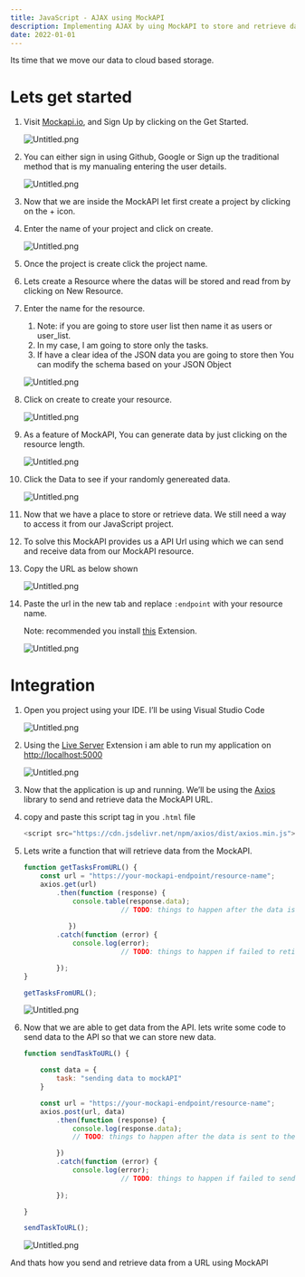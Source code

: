 ```yaml
---
title: JavaScript - AJAX using MockAPI
description: Implementing AJAX by uing MockAPI to store and retrieve data through a URL.
date: 2022-01-01
---
```


Its time that we move our data to cloud based storage.


# Lets get started

1. Visit [Mockapi.io](https://mockapi.io/), and Sign Up by clicking on the Get Started.

	![Untitled.png](/images/14fae7ce-e14d-4709-adfa-29a7951b3acd.png)

2. You can either sign in using Github, Google or Sign up the traditional method that is my manualing entering the user details.

	![Untitled.png](/images/58c4a1df-9130-4a0b-a3e0-2f6e7fd0f5a1.png)

3. Now that we are inside the MockAPI let first create a project by clicking on the + icon.
4. Enter the name of your project and click on create.

	![Untitled.png](/images/ee7f6173-4a44-4529-a7f1-584df2e702ce.png)

5. Once the project is create click the project name.
6. Lets create a Resource where the datas will be stored and read from by clicking on New Resource.
7. Enter the name for the resource.
	1. Note: if you are going to store user list then name it as users or user_list.
	2. In my case, I am going to store only the tasks.
	3. If have a clear idea of the JSON data you are going to store then You can modify the schema based on your JSON Object

	![Untitled.png](/images/a66c7f67-fb6c-4127-a9b2-2ba902081b24.png)

8. Click on create to create your resource.

	![Untitled.png](/images/8989d20a-dfd9-4c7e-a0fc-ea8878bed1d8.png)

9. As a feature of MockAPI, You can generate data by just clicking on the resource length.

	![Untitled.png](/images/3242c310-3635-4e96-a168-30dc48d2811b.png)

10. Click the Data to see if your randomly genereated data.

	![Untitled.png](/images/3284de39-d78c-4401-82b2-decdd70837fb.png)

11. Now that we have a place to store or retrieve data. We still need a way to access it from our JavaScript project.
12. To solve this  MockAPI provides us a API Url using which we can send and receive data from our MockAPI resource.
13. Copy the URL as below shown

	![Untitled.png](/images/c3f34470-c022-44cd-9d6a-7d58be33a2a0.png)

14. Paste the url in the new tab and replace `:endpoint` with your resource name.

	Note: recommended you install [this](https://chrome.google.com/webstore/detail/json-viewer/gbmdgpbipfallnflgajpaliibnhdgobh) Extension.


	![Untitled.png](/images/e105d0d8-de15-44df-9915-b9e9295f2571.png)


# Integration

1. Open you project using your IDE. I’ll be using Visual Studio Code

	![Untitled.png](/images/ae12bceb-db3e-45c1-b5a8-792e925e8d0c.png)

2. Using the [Live Server](https://marketplace.visualstudio.com/items?itemName=ritwickdey.LiveServer) Extension i am able to run my application on [http://localhost:5000](http://localhost:5000/)

	![Untitled.png](/images/6a809214-6c07-4ce3-b6fb-38a16813ca95.png)

3. Now that the application is up and running. We’ll be using the [Axios](https://axios-http.com/docs/intro) library to send and retrieve data the MockAPI URL.
4. copy and paste this script tag in you `.html` file

	```javascript
	<script src="https://cdn.jsdelivr.net/npm/axios/dist/axios.min.js"></script>
	```

5. Lets write a function that will retrieve data from the MockAPI.

	```javascript
	function getTasksFromURL() {
	    const url = "https://your-mockapi-endpoint/resource-name";
	    axios.get(url)
	        .then(function (response) {
	            console.table(response.data);
							// TODO: things to happen after the data is retrieved from the MockAPI
		
		       })
	        .catch(function (error) {
	            console.log(error);
							// TODO: things to happen if failed to retieve data from the MockAPI
	
	        });
	}
	
	getTasksFromURL();
	```


	![Untitled.png](/images/d4fb65ba-2db5-45e1-9c10-f401f301ce5e.png)

6. Now that we are able to get data from the API. lets write some code to send data to the API so that we can store new data.

	```javascript
	function sendTaskToURL() {
	
	    const data = {
	        task: "sending data to mockAPI"
	    }
	
	    const url = "https://your-mockapi-endpoint/resource-name";
	    axios.post(url, data)
	        .then(function (response) {
	            console.log(response.data);
	            // TODO: things to happen after the data is sent to the MockAPI
	
	        })
	        .catch(function (error) {
	            console.log(error);
							// TODO: things to happen if failed to send data to the MockAPI
							
	        });
	
	}
	
	sendTaskToURL();
	```


	![Untitled.png](/images/881f0e8d-e719-4985-a71e-b782a2eab2cf.png)


And thats how you send and retrieve data from a URL using MockAPI

